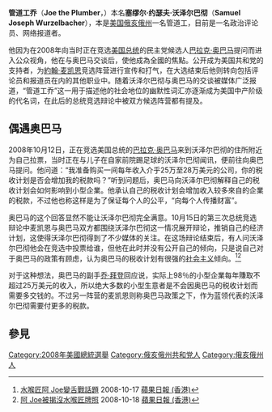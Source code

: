 {{tone|time=2009-12-05T21:59:37+00:00}}
'''管道工乔'''（'''Joe the Plumber'''，{{bd|1973年|12月3日|}}）本名'''塞缪尔·约瑟夫·沃泽尔巴彻'''（'''Samuel Joseph Wurzelbacher'''），本是[[美国|美国]][[俄亥俄州|俄亥俄州]]一名管道工，目前是一名政治评论员、网络报道者。

他因为在2008年向当时正在竞选[[美国总统|美国总统]]的民主党候选人[[巴拉克·奥巴马|巴拉克·奥巴马]]提问而进入公众视角，他在与奥巴马交谈后，使他成為全國的焦點。公开成为美国共和党的支持者，为[[約翰·麦凯恩|約翰·麦凯恩]]竞选阵营进行宣传和打气，在大选结束后他则转向包括评论员和报道员在内的其他职业中。随着沃泽尔巴彻与奥巴马的交谈被媒体广泛报道，“管道工乔”这一用于描述他的社会地位的幽默性词汇亦逐渐成为美国中产阶级的代名词，在此后的总统竞选辩论中被双方候选阵营都有提及。

==偶遇奥巴马==
2008年10月12日，正在竞选美国总统的[[巴拉克·奥巴马|巴拉克·奥巴马]]来到沃泽尔巴彻的住所附近为自己拉票，当时正在与儿子在自家前院踢足球的沃泽尔巴彻闻讯，便前往向奥巴马提问。他问道：“我准备购买一间每年收入介乎25万至28万美元的公司，你的税收计划是否会增加我的税款吗？”听到问题后，奥巴马向沃泽尔巴彻解释自己的税收计划会如何影响到小型企業。他承认自己的税收计划会增加收入较多來自的企業的税款，不过他也称这样是为了保证每个人的公平，“向每个人传播财富”。

奥巴马的这个回答显然不能让沃泽尔巴彻完全满意。10月15日的第三次总统竞选辩论中麦凯恩与奥巴马双方都围绕沃泽尔巴彻这一情况展开辩论，推销自己的经济计划，这使得沃泽尔巴彻得到了不少媒体的关注。在这场辩论结束后，有人问沃泽尔巴彻他会在竞选中投票给谁，但他在此时并没有公开自己的倾向，只是说自己对于奥巴马的政策有顾虑，认为奥巴马的税收计划有很强的[[社会主义|社会主义]]倾向。<ref>[http://hk.apple.nextmedia.com/international/art/20081017/11730859 水喉匠阿 Joe變舌戰話題] {{Wayback|url=http://hk.apple.nextmedia.com/international/art/20081017/11730859 |date=20160503151705 }} 2008-10-17 [[蘋果日報_(香港)|蘋果日報 (香港)]]</ref><ref>[http://hk.apple.nextmedia.com/international/art/20081018/11735341 阿 Joe被揭沒水喉匠牌照] {{Wayback|url=http://hk.apple.nextmedia.com/international/art/20081018/11735341 |date=20151222110143 }} 2008-10-18 [[蘋果日報_(香港)|蘋果日報 (香港)]]</ref>

对于这种想法，奥巴马的副手[[乔·拜登|乔·拜登]]回应说，实际上98％的小型企業每年賺取不超过25万美元的收入，所以绝大多数的小型生意者是不会因奥巴马的税收计划而需要多交钱的。不过另一阵营的麦凯恩则称奥巴马政策之下，作为蓝领代表的沃泽尔巴彻需要付更多的税款。

== 參見 ==
{{reflist}}

{{DEFAULTSORT:Joe the Plumber}}
[[Category:2008年美國總統選舉|Category:2008年美國總統選舉]]
[[Category:俄亥俄州共和党人|Category:俄亥俄州共和党人]]
[[Category:俄亥俄州人|Category:俄亥俄州人]]